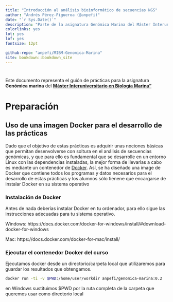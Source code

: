 ```yaml
---
title: "Introducción al análisis bioinformático de secuencias NGS"
author: "Andrés Pérez-Figueroa (@anpefi)"
date: "`r Sys.Date()`"
description: "Parte de la asignatura Genómica Marina del Máster Interuniversitario en Biología Marina"
colorlinks: yes
lot: yes
lof: yes
fontsize: 12pt

github-repo: "anpefi/MIBM-Genomica-Marina"
site: bookdown::bookdown_site
---
```


# {-} 

Este documento representa el guión de prácticas para la asignatura **Genómica marina** del **[Máster Interuniversitario en Biología Marina"](http://masterbiologiamarina.uvigo.es/)**


# Preparación {-}

## Uso de una imagen Docker para el desarrollo de las prácticas  {-}

Dado que el objetivo de estas prácticas es adquirir unas nociones básicas que permitan desenvolverse con soltura en el análisis de secuencias genómicas, y que para ello es fundamental que se desarrolle en un entorno Linux con las dependencias instaladas, la mejor forma de llevarlas a cabo es mediante un contenedor de [Docker](https://es.wikipedia.org/wiki/Docker_(software)). Así, se ha diseñado una image de Docker que contiene todos los programas y datos necesarios para el desarrollo de estas prácticas y los alumnos sólo tienene que encargarse de instalar Docker en su sistema operativo 

### Instalación de Docker  {-}

Antes de nada deberías instalar Docker en tu ordenador, para ello sigue las instrucciones adecuadas para tu sistema operativo.

Windows: https://docs.docker.com/docker-for-windows/install/#download-docker-for-windows

Mac: https://docs.docker.com/docker-for-mac/install/

### Ejecutar el contenedor Docker del curso  {-}

Ejecutamos docker desde un directorio/carpeta local que utilizaremos para guardar los resultados que obtengamos.

```bash
docker run -ti -v $PWD:/home/user/workdir anpefi/genomica-marina:0.2
```

en Windows sustituimos $PWD por la ruta completa de la carpeta que queremos usar 
como directorio local 